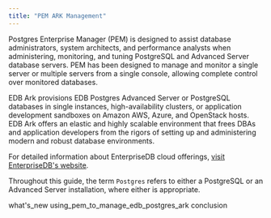 ```yaml
---
title: "PEM ARK Management"
---
```




Postgres Enterprise Manager (PEM) is designed to assist database administrators, system architects, and performance analysts when administering, monitoring, and tuning PostgreSQL and Advanced Server database servers. PEM has been designed to manage and monitor a single server or multiple servers from a single console, allowing complete control over monitored databases.

EDB Ark provisions EDB Postgres Advanced Server or PostgreSQL databases in single instances, high-availability clusters, or application development sandboxes on Amazon AWS, Azure, and OpenStack hosts. EDB Ark offers an elastic and highly scalable environment that frees DBAs and application developers from the rigors of setting up and administering modern and robust database environments.

For detailed information about EnterpriseDB cloud offerings, [visit EnterpriseDB's website](https://www.enterprisedb.com/cloud/).

Throughout this guide, the term `Postgres` refers to either a PostgreSQL or an Advanced Server installation, where either is appropriate.

<div class="toctree" maxdepth="3">

what's\_new using\_pem\_to\_manage\_edb\_postgres\_ark conclusion

</div>
